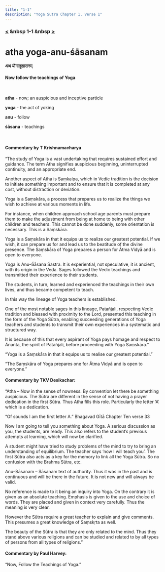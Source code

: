 ```yaml
---
title: "1-1"
description: "Yoga Sutra Chapter 1, Verse 1"
---
```


### [<](/Chapter-1/) &nbsp 1-1 &nbsp [>](/Chapter-1/1-2/)

# atha yoga-anu-śāsanam

#### अथ योगानुशासनम्

#### Now follow the teachings of Yoga

<br />

**atha** - now; an auspicious and inceptive particle <br />

**yoga** - the act of yoking <br />

**anu** - follow <br />

**śāsana** - teachings <br />

<br />

#### Commentary by T Krishnamacharya

“The study of Yoga is a vast undertaking that requires sustained effort and guidance. The term Atha signifies auspicious beginning, uninterrupted continuity, and an appropriate end.

Another aspect of Atha is Saṃkalpa, which in Vedic tradition is the decision to initiate something important and to ensure that it is completed at any cost, without distraction or deviation.

Yoga is a Saṃskāra, a process that prepares us to realize the things we wish to achieve at various moments in life.

For instance, when children approach school age parents must prepare them to make the adjustment from being at home to being with other children and teachers. This cannot be done suddenly, some orientation is necessary. This is a Saṃskāra.

Yoga is a Saṃskāra in that it equips us to realize our greatest potential. If we wish, it can prepare us for and lead us to the beatitude of the divine presence. The Saṃskāra of Yoga prepares a person for Ātma Vidyā and is open to everyone.

Yoga is Anu–Śāsana Śastra. It is experiential, not speculative, it is ancient, with its origin in the Veda. Sages followed the Vedic teachings and transmitted their experience to their students.

The students, in turn, learned and experienced the teachings in their own lives, and thus became competent to teach.

In this way the lineage of Yoga teachers is established.

One of the most notable sages in this lineage, Patañjali, respecting Vedic tradition and blessed with proximity to the Lord, presented this teaching in the form of the Yoga Sūtra, enabling succeeding generations of Yoga teachers and students to transmit their own experiences in a systematic and structured way.

It is because of this that every aspirant of Yoga pays homage and respect to Ānanta, the spirit of Patañjali, before proceeding with Yoga Saṃskāra.”

“Yoga is a Saṃskāra in that it equips us to realise our greatest potential.”

“The Saṃskāra of Yoga prepares one for Ātma Vidyā and is open to everyone.”

#### Commentary by TKV Desikachar:

“Atha – Now in the sense of nowness.
By convention let there be something auspicious.
The Sūtra are different in the sense of not having a prayer dedication in the first Sūtra.
Thus Atha fills this role.
Particularly the letter ‘A’ which is a dedication.

“Of sounds I am the first letter A.”
Bhagavad Gītā Chapter Ten verse 33

Now I am going to tell you something about Yoga.
A serious discussion as you, the students, are ready.
This also refers to the student’s previous attempts at learning,
which will now be clarified.

A student might have tried to study problems of the mind
to try to bring an understanding of equilibrium.
The teacher says ‘now I will teach you’.
The first Sūtra also acts as a key for the memory to link all the Yoga Sūtra.
So no confusion with the Brahma Sūtra, etc.

Anu–Śāsanam – Śāsanam text of authority.
Thus it was in the past and is continuous
and will be there in the future.
It is not new and will always be valid.

No reference is made to it being an inquiry into Yoga.
On the contrary it is given as an absolute teaching.
Emphasis is given to the use and choice of words.
They are placed and given in context very carefully.
Thus the meaning is very clear.

However the Sūtra require a great teacher to explain and give comments.
This presumes a great knowledge of Saṃskṛta as well.

The beauty of the Sūtra is that they are only related to the mind.
Thus they stand above various religions
and can be studied and related to by all types of persons
from all types of religions.”

#### Commentary by Paul Harvey:

“Now,
Follow the Teachings of Yoga.”
